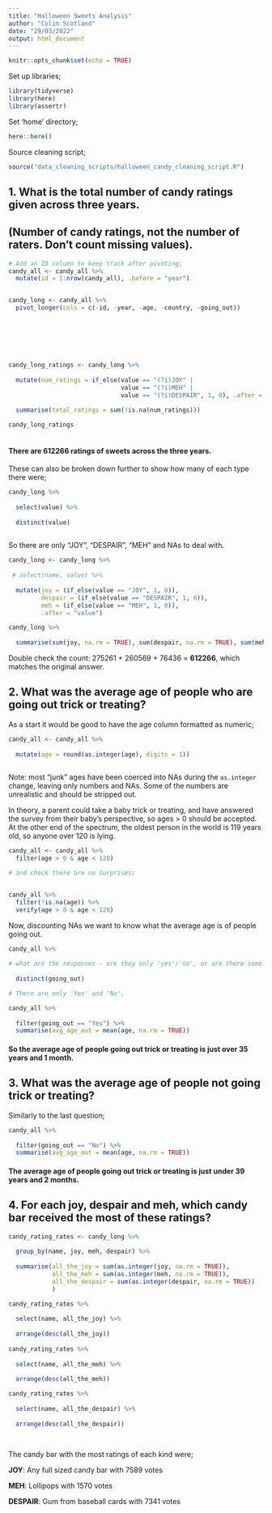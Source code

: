 ```yaml
---
title: "Halloween Sweets Analysis"
author: "Colin Scotland"
date: "29/03/2022"
output: html_document
---
```


```r
knitr::opts_chunk$set(echo = TRUE)
```

Set up libraries;
```r
library(tidyverse)
library(here)
library(assertr)
```

Set 'home' directory;
```r
here::here()
```

Source cleaning script;

```r
source("data_cleaning_scripts/halloween_candy_cleaning_script.R")
```

## 1. What is the total number of candy ratings given across three years.
## (Number of candy ratings, not the number of raters.  Don't count missing values).

```r
# Add an ID column to keep track after pivoting;
candy_all <- candy_all %>% 
  mutate(id = 1:nrow(candy_all), .before = "year")


candy_long <- candy_all %>% 
  pivot_longer(cols = c(-id, -year, -age, -country, -going_out))







candy_long_ratings <- candy_long %>% 
  
  mutate(num_ratings = if_else(value == "(?i)JOY" |
                               value == "(?i)MEH" |
                               value == "(?i)DESPAIR", 1, 0), .after = "value") %>% 
  
  summarise(total_ratings = sum(!is.na(num_ratings)))

candy_long_ratings
  
```

#### There are **612266** ratings of sweets across the three years.  

These can also be broken down further to show how many of each type there were;

```r
candy_long %>% 
  
  select(value) %>% 
  
  distinct(value)
  
```

So there are only "JOY", "DESPAIR", "MEH" and NAs to deal with.

```r
candy_long <- candy_long %>% 
  
 # select(name, value) %>% 
  
  mutate(joy = (if_else(value == "JOY", 1, 0)), 
         despair = (if_else(value == "DESPAIR", 1, 0)), 
         meh = (if_else(value == "MEH", 1, 0)), 
         .after = "value") 

candy_long %>% 
  
  summarise(sum(joy, na.rm = TRUE), sum(despair, na.rm = TRUE), sum(meh, na.rm = TRUE))


```

Double check the count: 275261 + 260569 + 76436 = **612266**, which matches the original answer.


## 2.  What was the average age of people who are going out trick or treating?

As a start it would be good to have the age column formatted as numeric;
```r
candy_all <- candy_all %>% 
  
  mutate(age = round(as.integer(age), digits = 1)) 
  

```
Note: most "junk" ages have been coerced into NAs during the `as.integer` change, leaving
only numbers and NAs.  Some of the numbers are unrealistic and should be stripped out.

In theory, a parent could take a baby trick or treating, and have answered the survey 
from their baby's perspective, so ages > 0 should be accepted.  At the other end of the 
spectrum, the oldest person in the world is 119 years old, so anyone over 120 is lying. 

```r
candy_all <- candy_all %>% 
  filter(age > 0 & age < 120)

# and check there are no surprises;


candy_all %>% 
  filter(!is.na(age)) %>% 
  verify(age > 0 & age < 120) 
```

Now, discounting NAs we want to know what the average age is of people going out.

```r
candy_all %>% 
  
# what are the responses - are they only 'yes'/'no', or are there some oddities or colloquialisms in there?
  
  distinct(going_out)

# There are only 'Yes' and 'No'.

candy_all %>% 
  
  filter(going_out == "Yes") %>% 
  summarise(avg_age_out = mean(age, na.rm = TRUE))
```

#### So the average age of people going out trick or treating is just over **35 years and 1 month**.

## 3. What was the average age of people **not** going trick or treating?

Similarly to the last question;

```r
candy_all %>% 
  
  filter(going_out == "No") %>% 
  summarise(avg_age_out = mean(age, na.rm = TRUE))
```

#### The average age of people going out trick or treating is just under **39 years and 2 months**.

## 4. For each joy, despair and meh, which candy bar received the most of these ratings?


```r

candy_rating_rates <- candy_long %>% 
  
  group_by(name, joy, meh, despair) %>% 
  
  summarise(all_the_joy = sum(as.integer(joy, na.rm = TRUE)), 
            all_the_meh = sum(as.integer(meh, na.rm = TRUE)), 
            all_the_despair = sum(as.integer(despair, na.rm = TRUE))
            )

candy_rating_rates %>% 
  
  select(name, all_the_joy) %>% 
  
  arrange(desc(all_the_joy))
  
candy_rating_rates %>% 
  
  select(name, all_the_meh) %>% 
  
  arrange(desc(all_the_meh))

candy_rating_rates %>% 
  
  select(name, all_the_despair) %>% 
  
  arrange(desc(all_the_despair))
 
  
```

The candy bar with the most ratings of each kind were;

**JOY**: Any full sized candy bar with 7589 votes

**MEH**: Lollipops with 1570 votes

**DESPAIR**: Gum from baseball cards with 7341 votes